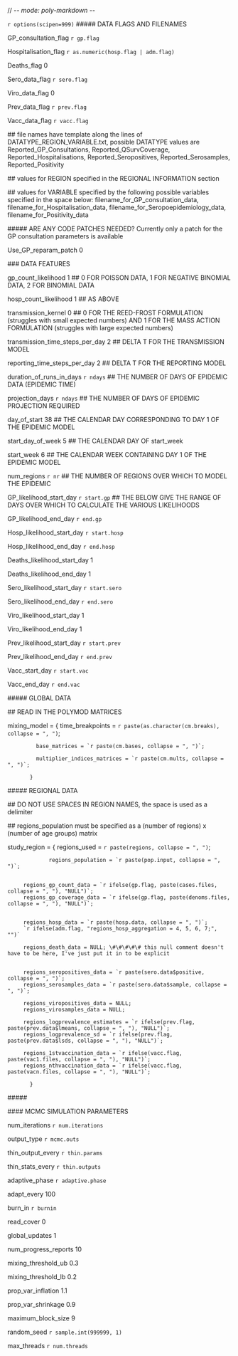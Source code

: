 // -*- mode: poly-markdown -*-

`r options(scipen=999)`
\#\#\#\#\# DATA FLAGS AND FILENAMES

GP_consultation_flag `r gp.flag`

Hospitalisation_flag `r as.numeric(hosp.flag | adm.flag)`

Deaths_flag	     0

Sero_data_flag	     `r sero.flag`

Viro_data_flag	     0

Prev_data_flag	     `r prev.flag`

Vacc_data_flag	     `r vacc.flag`

\#\# file names have template along the lines of DATATYPE_REGION_VARIABLE.txt, possible DATATYPE values are Reported_GP_Consultations, Reported_QSurvCoverage, Reported_Hospitalisations, Reported_Seropositives, Reported_Serosamples, Reported_Positivity

\#\# values for REGION specified in the REGIONAL INFORMATION section

\#\# values for VARIABLE specified by the following possible variables specified in the space below: filename_for_GP_consultation_data, filename_for_Hospitalisation_data, filename_for_Seropoepidemiology_data, filename_for_Positivity_data



\#\#\#\#\# ARE ANY CODE PATCHES NEEDED? Currently only a patch for the GP consultation parameters is available

Use_GP_reparam_patch	   0



\#\#\# DATA FEATURES

gp_count_likelihood		   1	\#\# 0 FOR POISSON DATA, 1 FOR NEGATIVE BINOMIAL DATA, 2 FOR BINOMIAL DATA

hosp_count_likelihood		   1	\#\# AS ABOVE

transmission_kernel		   0   \#\# 0 FOR THE REED-FROST FORMULATION (struggles with small expected numbers) AND 1 FOR THE MASS ACTION FORMULATION (struggles with large expected numbers)

transmission_time_steps_per_day	   2	\#\# DELTA T FOR THE TRANSMISSION MODEL

reporting_time_steps_per_day	   2	\#\# DELTA T FOR THE REPORTING MODEL

duration_of_runs_in_days	   `r ndays`	\#\# THE NUMBER OF DAYS OF EPIDEMIC DATA (EPIDEMIC TIME)

projection_days			   `r ndays`	\#\# THE NUMBER OF DAYS OF EPIDEMIC PROJECTION REQUIRED

day_of_start			   38	\#\# THE CALENDAR DAY CORRESPONDING TO DAY 1 OF THE EPIDEMIC MODEL

start_day_of_week		   5	\#\# THE CALENDAR DAY OF start_week

start_week			   6	\#\# THE CALENDAR WEEK CONTAINING DAY 1 OF THE EPIDEMIC MODEL

num_regions			   `r nr`	\#\# THE NUMBER OF REGIONS OVER WHICH TO MODEL THE EPIDEMIC

GP_likelihood_start_day		   `r start.gp`	\#\# THE BELOW GIVE THE RANGE OF DAYS OVER WHICH TO CALCULATE THE VARIOUS LIKELIHOODS

GP_likelihood_end_day		   `r end.gp`

Hosp_likelihood_start_day	   `r start.hosp`

Hosp_likelihood_end_day		   `r end.hosp`

Deaths_likelihood_start_day	   1

Deaths_likelihood_end_day	   1

Sero_likelihood_start_day	   `r start.sero`

Sero_likelihood_end_day		   `r end.sero`

Viro_likelihood_start_day	   1

Viro_likelihood_end_day		   1

Prev_likelihood_start_day	   `r start.prev`

Prev_likelihood_end_day		   `r end.prev`

Vacc_start_day		   `r start.vac`

Vacc_end_day		   `r end.vac`


\#\#\#\#\# GLOBAL DATA



\#\# READ IN THE POLYMOD MATRICES

mixing_model = { time_breakpoints = `r paste(as.character(cm.breaks), collapse = ", ")`;

	       	 base_matrices = `r paste(cm.bases, collapse = ", ")`;
		 
	       	 multiplier_indices_matrices = `r paste(cm.mults, collapse = ", ")`;
		 
	       }



\#\#\#\#\# REGIONAL DATA



\#\# DO NOT USE SPACES IN REGION NAMES, the space is used as a delimiter

\#\# regions_population must be specified as a (number of regions) x (number of age groups) matrix



study_region = { regions_used = `r paste(regions, collapse = ", ")`;

      	       	 regions_population = `r paste(pop.input, collapse = ", ")`;


		 regions_gp_count_data = `r ifelse(gp.flag, paste(cases.files, collapse = ", "), "NULL")`;
		 regions_gp_coverage_data = `r ifelse(gp.flag, paste(denoms.files, collapse = ", "), "NULL")`;


		 regions_hosp_data = `r paste(hosp.data, collapse = ", ")`;
		 `r ifelse(adm.flag, "regions_hosp_aggregation = 4, 5, 6, 7;", "")`

		 regions_death_data = NULL; \#\#\#\#\# this null comment doesn't have to be here, I've just put it in to be explicit


		 regions_seropositives_data = `r paste(sero.data$positive, collapse = ", ")`;
		 regions_serosamples_data = `r paste(sero.data$sample, collapse = ", ")`;

		 regions_viropositives_data = NULL;
		 regions_virosamples_data = NULL;

		 regions_logprevalence_estimates = `r ifelse(prev.flag, paste(prev.data$lmeans, collapse = ", "), "NULL")`;
		 regions_logprevalence_sd = `r ifelse(prev.flag, paste(prev.data$lsds, collapse = ", "), "NULL")`;

		 regions_1stvaccination_data = `r ifelse(vacc.flag, paste(vac1.files, collapse = ", "), "NULL")`;
		 regions_nthvaccination_data = `r ifelse(vacc.flag, paste(vacn.files, collapse = ", "), "NULL")`;
	       
	       }



\#\#\#\#\# 



\#\#\#\# MCMC SIMULATION PARAMETERS



num_iterations	     `r num.iterations`

output_type	     `r mcmc.outs`

thin_output_every    `r thin.params`

thin_stats_every     `r thin.outputs`

adaptive_phase	     `r adaptive.phase`

adapt_every	     100

burn_in		     `r burnin`

read_cover	     0

global_updates	     1

num_progress_reports 10

mixing_threshold_ub  0.3

mixing_threshold_lb  0.2

prop_var_inflation   1.1

prop_var_shrinkage   0.9

maximum_block_size   9

random_seed	     `r sample.int(999999, 1)`

max_threads	     `r num.threads`
